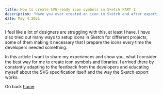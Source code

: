 ```yaml
---
title: How to create SVG-ready icon symbols in Sketch PART 1
description: "Have you ever created an icon in Sketch and after exporting it, one of the developers on your team sends you a screenshot of a strange, distorted version of this icon?"
date: May 4 2021
---
```


I feel like a lot of designers are struggling with this, at least I have. I have also tried out many ways to setup icons in Sketch for different projects, some of them making it necessary that I prepare the icons every time the developers needed something.

In this article I want to share my experiences and show you, what I consider the best way for me to create icon symbols and libraries. I arrived there by constantly adapting to the feedback from the developers and educating myself about the SVG specification itself and the way the Sketch export works.

Go back [home](/).
